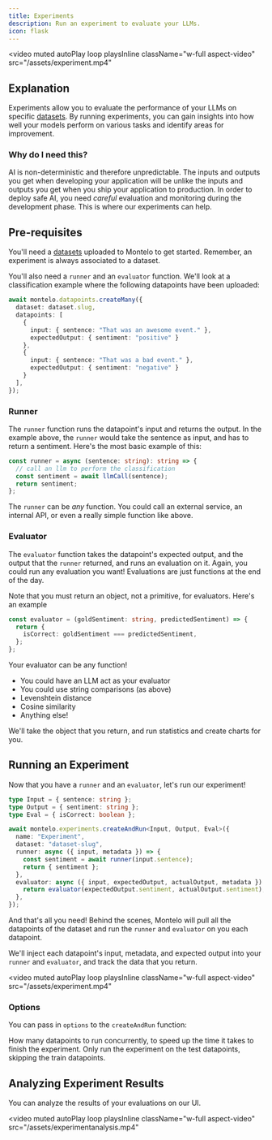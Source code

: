 ```yaml
---
title: Experiments
description: Run an experiment to evaluate your LLMs.
icon: flask
---
```


<video
  muted
  autoPlay
  loop
  playsInline
  className="w-full aspect-video"
  src="/assets/experiment.mp4"
></video>

## Explanation

Experiments allow you to evaluate the performance of your LLMs on specific [datasets](/datasets/datasets).
By running experiments, you can gain insights into how well your models perform on various tasks and identify areas for improvement.

### Why do I need this?

AI is non-deterministic and therefore unpredictable. The inputs and outputs you get when developing your application
will be unlike the inputs and outputs you get when you ship your application to production. In order to deploy safe AI, you need
 *careful* evaluation and monitoring during the development phase. This is where our experiments can help.

## Pre-requisites

You'll need a [datasets](/datasets/datasets) uploaded to Montelo to get started. Remember, an experiment is always
associated to a dataset.

You'll also need a `runner` and an `evaluator` function. We'll look at a classification example where the following
datapoints have been uploaded:

```typescript
await montelo.datapoints.createMany({
  dataset: dataset.slug,
  datapoints: [
    {
      input: { sentence: "That was an awesome event." },
      expectedOutput: { sentiment: "positive" }
    },
    {
      input: { sentence: "That was a bad event." },
      expectedOutput: { sentiment: "negative" }
    }
  ],
});
```

### Runner

The `runner` function runs the datapoint's input and returns the output. In the example above, the `runner` would take
the sentence as input, and has to return a sentiment. Here's the most basic example of this:

```typescript
const runner = async (sentence: string): string => {
  // call an llm to perform the classification
  const sentiment = await llmCall(sentence);
  return sentiment;
};
```

The `runner` can be *any* function. You could call an external service, an internal API, or even a really simple function
like above.

### Evaluator

The `evaluator` function takes the datapoint's expected output, and the output that the `runner` returned, and runs an evaluation on it. Again, you could run any
evaluation you want! Evaluations are just functions at the end of the day.

Note that you must return an object, not a primitive, for evaluators. Here's an example

```typescript
const evaluator = (goldSentiment: string, predictedSentiment) => {
  return {
    isCorrect: goldSentiment === predictedSentiment,
  };
};
```

Your evaluator can be any function!

- You could have an LLM act as your evaluator
- You could use string comparisons (as above)
- Levenshtein distance
- Cosine similarity
- Anything else!

We'll take the object that you return, and run statistics and create charts for you.

## Running an Experiment

Now that you have a `runner` and an `evaluator`, let's run our experiment!

```typescript
type Input = { sentence: string };
type Output = { sentiment: string };
type Eval = { isCorrect: boolean };

await montelo.experiments.createAndRun<Input, Output, Eval>({
  name: "Experiment",
  dataset: "dataset-slug",
  runner: async ({ input, metadata }) => {
    const sentiment = await runner(input.sentence);
    return { sentiment };
  },
  evaluator: async ({ input, expectedOutput, actualOutput, metadata }) => {
    return evaluator(expectedOutput.sentiment, actualOutput.sentiment);
  },
});
```

And that's all you need! Behind the scenes, Montelo will pull all the datapoints of the dataset and run the
`runner` and `evaluator` on you each datapoint.

We'll inject each datapoint's input, metadata, and expected output into your `runner` and `evaluator`, and track the
data that you return.

<video
  muted
  autoPlay
  loop
  playsInline
  className="w-full aspect-video"
  src="/assets/experiment.mp4"
></video>

### Options

You can pass in `options` to the `createAndRun` function:

<ParamField path="parallelism" type="number">
  How many datapoints to run concurrently, to speed up the time it takes to finish the experiment.
</ParamField>

<ParamField path="onlyTestSplit" type="boolean">
  Only run the experiment on the test datapoints, skipping the train datapoints.
</ParamField>

## Analyzing Experiment Results

You can analyze the results of your evaluations on our UI.

<video
  muted
  autoPlay
  loop
  playsInline
  className="w-full aspect-video"
  src="/assets/experimentanalysis.mp4"
></video>
